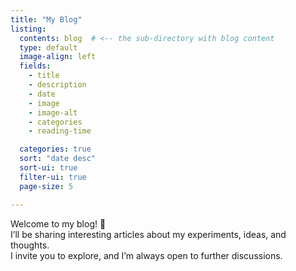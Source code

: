 ```yaml
---
title: "My Blog"
listing:
  contents: blog  # <-- the sub-directory with blog content
  type: default
  image-align: left
  fields: 
    - title
    - description
    - date
    - image
    - image-alt
    - categories
    - reading-time

  categories: true
  sort: "date desc"
  sort-ui: true
  filter-ui: true
  page-size: 5

---
```


Welcome to my blog! 🚀  \
I'll be sharing interesting articles about my experiments, ideas, and thoughts.\
I invite you to explore, and I'm always open to further discussions.